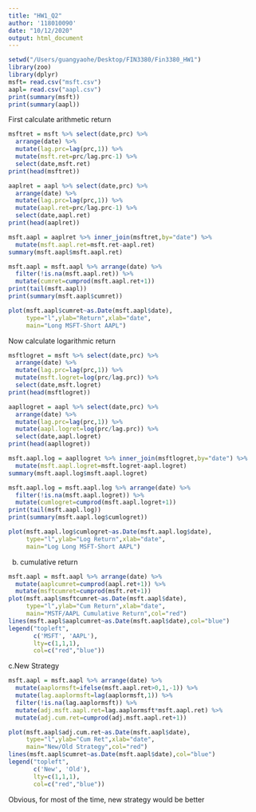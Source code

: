 ```yaml
---
title: "HW1_Q2"
author: '118010090'
date: "10/12/2020"
output: html_document
---
```


```r
setwd("/Users/guangyaohe/Desktop/FIN3380/Fin3380_HW1")
library(zoo)
library(dplyr)
msft= read.csv("msft.csv")
aapl= read.csv("aapl.csv")
print(summary(msft))
print(summary(aapl))
```


First calculate arithmetic return
```r
msftret = msft %>% select(date,prc) %>%
  arrange(date) %>%
  mutate(lag.prc=lag(prc,1)) %>%
  mutate(msft.ret=prc/lag.prc-1) %>%
  select(date,msft.ret)
print(head(msftret))

aaplret = aapl %>% select(date,prc) %>%
  arrange(date) %>%
  mutate(lag.prc=lag(prc,1)) %>%
  mutate(aapl.ret=prc/lag.prc-1) %>%
  select(date,aapl.ret)
print(head(aaplret))

msft.aapl = aaplret %>% inner_join(msftret,by="date") %>%
  mutate(msft.aapl.ret=msft.ret-aapl.ret)
summary(msft.aapl$msft.aapl.ret)

msft.aapl = msft.aapl %>% arrange(date) %>%
  filter(!is.na(msft.aapl.ret)) %>%
  mutate(cumret=cumprod(msft.aapl.ret+1))
print(tail(msft.aapl))
print(summary(msft.aapl$cumret))

plot(msft.aapl$cumret~as.Date(msft.aapl$date),
     type="l",ylab="Return",xlab="date",
     main="Long MSFT-Short AAPL")
```

Now calculate logarithmic return
```r
msftlogret = msft %>% select(date,prc) %>%
  arrange(date) %>%
  mutate(lag.prc=lag(prc,1)) %>%
  mutate(msft.logret=log(prc/lag.prc)) %>%
  select(date,msft.logret)
print(head(msftlogret))

aapllogret = aapl %>% select(date,prc) %>%
  arrange(date) %>%
  mutate(lag.prc=lag(prc,1)) %>%
  mutate(aapl.logret=log(prc/lag.prc)) %>%
  select(date,aapl.logret)
print(head(aapllogret))

msft.aapl.log = aapllogret %>% inner_join(msftlogret,by="date") %>%
  mutate(msft.aapl.logret=msft.logret-aapl.logret)
summary(msft.aapl.log$msft.aapl.logret)

msft.aapl.log = msft.aapl.log %>% arrange(date) %>%
  filter(!is.na(msft.aapl.logret)) %>%
  mutate(cumlogret=cumprod(msft.aapl.logret+1))
print(tail(msft.aapl.log))
print(summary(msft.aapl.log$cumlogret))

plot(msft.aapl.log$cumlogret~as.Date(msft.aapl.log$date),
     type="l",ylab="Log Return",xlab="date",
     main="Log Long MSFT-Short AAPL")
```

b. cumulative return
```r
msft.aapl = msft.aapl %>% arrange(date) %>%
  mutate(aaplcumret=cumprod(aapl.ret+1)) %>%
  mutate(msftcumret=cumprod(msft.ret+1))
plot(msft.aapl$msftcumret~as.Date(msft.aapl$date),
     type="l",ylab="Cum Return",xlab="date",
     main="MSTF/AAPL Cumulative Return",col="red")
lines(msft.aapl$aaplcumret~as.Date(msft.aapl$date),col="blue")
legend("topleft",
       c('MSFT', 'AAPL'),
       lty=c(1,1,1),
       col=c("red","blue"))
```


c.New Strategy
```r
msft.aapl = msft.aapl %>% arrange(date) %>%
  mutate(aaplormsft=ifelse(msft.aapl.ret>0,1,-1)) %>%
  mutate(lag.aaplormsft=lag(aaplormsft,1)) %>%
  filter(!is.na(lag.aaplormsft)) %>%
  mutate(adj.msft.aapl.ret=lag.aaplormsft*msft.aapl.ret) %>%
  mutate(adj.cum.ret=cumprod(adj.msft.aapl.ret+1))

plot(msft.aapl$adj.cum.ret~as.Date(msft.aapl$date),
     type="l",ylab="Cum Ret",xlab="date",
     main="New/Old Strategy",col="red")
lines(msft.aapl$cumret~as.Date(msft.aapl$date),col="blue")
legend("topleft",
       c('New', 'Old'),
       lty=c(1,1,1),
       col=c("red","blue"))
```

Obvious, for most of the time, new strategy would be better
